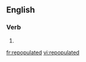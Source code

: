 ==English==

===Verb===
{{head|en}}

# {{en-past of|repopulate}}

[[fr:repopulated]]
[[vi:repopulated]]